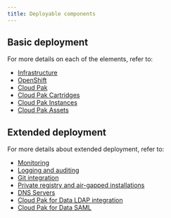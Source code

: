 ```yaml
---
title: Deployable components
---
```


## Basic deployment

For more details on each of the elements, refer to:
* [Infrastructure](/cpd-design/components/infrastructure)
* [OpenShift](/cpd-design/components/openshift)
* [Cloud Pak](/cpd-design/components/cloud-pak)
* [Cloud Pak Cartridges](/cpd-design/components/cp4d-cartridges)
* [Cloud Pak Instances](/cpd-design/components/cp4d-instances)
* [Cloud Pak Assets](/cpd-design/components/cp4d-assets)

## Extended deployment

For more details about extended deployment, refer to:
* [Monitoring](/cpd-design/components/monitoring)
* [Logging and auditing](/cpd-design/components/logging-auditing)
* [Git integration](/cpd-design/components/git)
* [Private registry and air-gapped installations](/cpd-design/components/private-registry)
* [DNS Servers](/cpd-design/components/dns)
* [Cloud Pak for Data LDAP integration](/cpd-design/components/cp4d-ldap)
* [Cloud Pak for Data SAML](/cpd-design/components/cp4d-saml)
